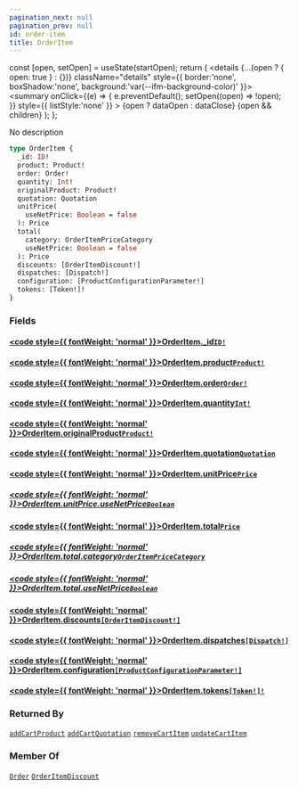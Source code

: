 ```yaml
---
pagination_next: null
pagination_prev: null
id: order-item
title: OrderItem
---
```









  const [open, setOpen] = useState(startOpen);
  return (
    <details {...(open ? { open: true } : {})} className="details" style={{ border:'none', boxShadow:'none', background:'var(--ifm-background-color)' }}>
      <summary
        onClick={(e) => {
          e.preventDefault();
          setOpen((open) => !open);
        }}
        style={{ listStyle:'none' }}
      >
      {open ? dataOpen : dataClose}
      </summary>
      {open && children}
    </details>
  );
};








No description


```graphql
type OrderItem {
  _id: ID!
  product: Product!
  order: Order!
  quantity: Int!
  originalProduct: Product!
  quotation: Quotation
  unitPrice(
    useNetPrice: Boolean = false
  ): Price
  total(
    category: OrderItemPriceCategory
    useNetPrice: Boolean = false
  ): Price
  discounts: [OrderItemDiscount!]
  dispatches: [Dispatch!]
  configuration: [ProductConfigurationParameter!]
  tokens: [Token!]!
}
```




### Fields

#### [<code style={{ fontWeight: 'normal' }}>OrderItem.<b>_id</b></code>](#)<Bullet />[`ID!`](/types/scalars/id.mdx) <Badge class="badge badge--secondary" text="non-null"/> <Badge class="badge badge--secondary" text="scalar"/> 



#### [<code style={{ fontWeight: 'normal' }}>OrderItem.<b>product</b></code>](#)<Bullet />[`Product!`](/types/interfaces/product.mdx) <Badge class="badge badge--secondary" text="non-null"/> <Badge class="badge badge--secondary" text="interface"/> 



#### [<code style={{ fontWeight: 'normal' }}>OrderItem.<b>order</b></code>](#)<Bullet />[`Order!`](/types/objects/order.mdx) <Badge class="badge badge--secondary" text="non-null"/> <Badge class="badge badge--secondary" text="object"/> 



#### [<code style={{ fontWeight: 'normal' }}>OrderItem.<b>quantity</b></code>](#)<Bullet />[`Int!`](/types/scalars/int.mdx) <Badge class="badge badge--secondary" text="non-null"/> <Badge class="badge badge--secondary" text="scalar"/> 



#### [<code style={{ fontWeight: 'normal' }}>OrderItem.<b>originalProduct</b></code>](#)<Bullet />[`Product!`](/types/interfaces/product.mdx) <Badge class="badge badge--secondary" text="non-null"/> <Badge class="badge badge--secondary" text="interface"/> 



#### [<code style={{ fontWeight: 'normal' }}>OrderItem.<b>quotation</b></code>](#)<Bullet />[`Quotation`](/types/objects/quotation.mdx) <Badge class="badge badge--secondary" text="object"/> 



#### [<code style={{ fontWeight: 'normal' }}>OrderItem.<b>unitPrice</b></code>](#)<Bullet />[`Price`](/types/objects/price.mdx) <Badge class="badge badge--secondary" text="object"/> 

##### [<code style={{ fontWeight: 'normal' }}>OrderItem.unitPrice.<b>useNetPrice</b></code>](#)<Bullet />[`Boolean`](/types/scalars/boolean.mdx) <Badge class="badge badge--secondary" text="scalar"/> 



#### [<code style={{ fontWeight: 'normal' }}>OrderItem.<b>total</b></code>](#)<Bullet />[`Price`](/types/objects/price.mdx) <Badge class="badge badge--secondary" text="object"/> 

##### [<code style={{ fontWeight: 'normal' }}>OrderItem.total.<b>category</b></code>](#)<Bullet />[`OrderItemPriceCategory`](/types/enums/order-item-price-category.mdx) <Badge class="badge badge--secondary" text="enum"/> 



##### [<code style={{ fontWeight: 'normal' }}>OrderItem.total.<b>useNetPrice</b></code>](#)<Bullet />[`Boolean`](/types/scalars/boolean.mdx) <Badge class="badge badge--secondary" text="scalar"/> 



#### [<code style={{ fontWeight: 'normal' }}>OrderItem.<b>discounts</b></code>](#)<Bullet />[`[OrderItemDiscount!]`](/types/objects/order-item-discount.mdx) <Badge class="badge badge--secondary" text="list"/> <Badge class="badge badge--secondary" text="object"/> 



#### [<code style={{ fontWeight: 'normal' }}>OrderItem.<b>dispatches</b></code>](#)<Bullet />[`[Dispatch!]`](/types/objects/dispatch.mdx) <Badge class="badge badge--secondary" text="list"/> <Badge class="badge badge--secondary" text="object"/> 



#### [<code style={{ fontWeight: 'normal' }}>OrderItem.<b>configuration</b></code>](#)<Bullet />[`[ProductConfigurationParameter!]`](/types/objects/product-configuration-parameter.mdx) <Badge class="badge badge--secondary" text="list"/> <Badge class="badge badge--secondary" text="object"/> 



#### [<code style={{ fontWeight: 'normal' }}>OrderItem.<b>tokens</b></code>](#)<Bullet />[`[Token!]!`](/types/objects/token.mdx) <Badge class="badge badge--secondary" text="non-null"/> <Badge class="badge badge--secondary" text="object"/> 







### Returned By

[`addCartProduct`](/operations/mutations/add-cart-product.mdx)  <Badge class="badge badge--secondary" text="mutation"/><Bullet />[`addCartQuotation`](/operations/mutations/add-cart-quotation.mdx)  <Badge class="badge badge--secondary" text="mutation"/><Bullet />[`removeCartItem`](/operations/mutations/remove-cart-item.mdx)  <Badge class="badge badge--secondary" text="mutation"/><Bullet />[`updateCartItem`](/operations/mutations/update-cart-item.mdx)  <Badge class="badge badge--secondary" text="mutation"/>

### Member Of

[`Order`](/types/objects/order.mdx)  <Badge class="badge badge--secondary" text="object"/><Bullet />[`OrderItemDiscount`](/types/objects/order-item-discount.mdx)  <Badge class="badge badge--secondary" text="object"/>

